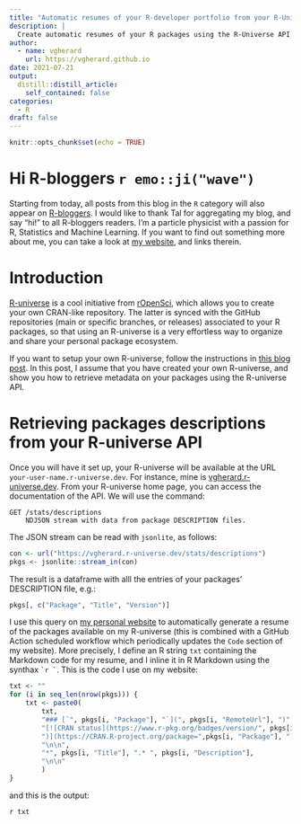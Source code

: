 ```yaml
---
title: "Automatic resumes of your R-developer portfolio from your R-Universe"
description: |
  Create automatic resumes of your R packages using the R-Universe API.
author:
  - name: vgherard
    url: https://vgherard.github.io
date: 2021-07-21
output:
  distill::distill_article:
    self_contained: false
categories:
  - R
draft: false
---
```



```r
knitr::opts_chunk$set(echo = TRUE)
```

# Hi R-bloggers `r emo::ji("wave")` {.unnumbered}

Starting from today, all posts from this blog in the `R` category will also appear on [R-bloggers](https://www.r-bloggers.com/). I would like to thank Tal for aggregating my blog, and say "hi!" to all R-bloggers readers. I'm a particle physicist with a passion for R, Statistics and Machine Learning. If you want to find out something more about me, you can take a look at [my website](https://vgherard.github.io), and links therein.

# Introduction

[R-universe](https://ropensci.org/r-universe/) is a cool initiative from [rOpenSci](https://ropensci.org/), which allows you to create your own CRAN-like repository. The latter is synced with the GitHub repositories (main or specific branches, or releases) associated to your R packages, so that using an R-universe is a very effortless way to organize and share your personal package ecosystem.

If you want to setup your own R-universe, follow the instructions in [this blog post](https://ropensci.org/blog/2021/06/22/setup-runiverse/). In this post, I assume that you have created your own R-universe, and show you how to retrieve metadata on your packages using the R-universe API.

# Retrieving packages descriptions from your R-universe API

Once you will have it set up, your R-universe will be available at the URL `your-user-name.r-universe.dev`. For instance, mine is [vgherard.r-universe.dev](https://vgherard.r-universe.dev). From your R-universe home page, you can access the documentation of the API. We will use the command:

```
GET /stats/descriptions
	NDJSON stream with data from package DESCRIPTION files.
```

The JSON stream can be read with `jsonlite`, as follows:

```r
con <- url("https://vgherard.r-universe.dev/stats/descriptions")
pkgs <- jsonlite::stream_in(con)
```

The result is a dataframe with alll the entries of your packages' DESCRIPTION file, e.g.: 

```r
pkgs[, c("Package", "Title", "Version")]
```

I use this query on [my personal website](vgherard.github.io/code) to automatically generate a resume of the packages available on my R-universe (this is combined with a GitHub Action scheduled workflow which periodically updates the `Code` section of my website). More precisely, I define an R string `txt` containing the Markdown code for my resume, and I inline it in R Markdown using the synthax `` `r ` ``. This is the code I use on my website:

```r
txt <- ""
for (i in seq_len(nrow(pkgs))) {
	txt <- paste0(
		txt, 
		"### [`", pkgs[i, "Package"], "`](", pkgs[i, "RemoteUrl"], ")", "\n",
		"[![CRAN status](https://www.r-pkg.org/badges/version/", pkgs[i,"Package"],
		")](https://CRAN.R-project.org/package=",pkgs[i, "Package"], ")",
		"\n\n",
		"*", pkgs[i, "Title"], ".* ", pkgs[i, "Description"],
		"\n\n"
		)
}
```

and this is the output:

`r txt`
